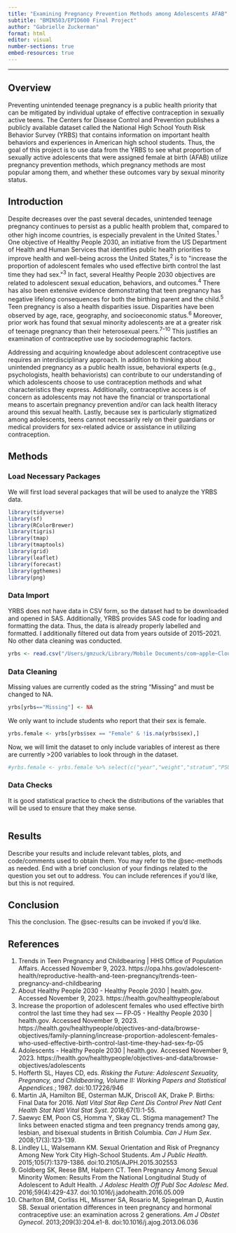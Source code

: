 ```yaml
---
title: "Examining Pregnancy Prevention Methods among Adolescents AFAB"
subtitle: "BMIN503/EPID600 Final Project"
author: "Gabrielle Zuckerman"
format: html
editor: visual
number-sections: true
embed-resources: true
---
```


------------------------------------------------------------------------

## Overview {#sec-overview}

Preventing unintended teenage pregnancy is a public health priority that can be mitigated by individual uptake of effective contraception in sexually active teens. The Centers for Disease Control and Prevention publishes a publicly available dataset called the National High School Youth Risk Behavior Survey (YRBS) that contains information on important health behaviors and experiences in American high school students. Thus, the goal of this project is to use data from the YRBS to see what proportion of sexually active adolescents that were assigned female at birth (AFAB) utilize pregnancy prevention methods, which pregnancy methods are most popular among them, and whether these outcomes vary by sexual minority status.

## Introduction {#sec-introduction}

Despite decreases over the past several decades, unintended teenage pregnancy continues to persist as a public health problem that, compared to other high income countries, is especially prevalent in the United States.^1^ One objective of Healthy People 2030, an initiative from the US Department of Health and Human Services that identifies public health priorities to improve health and well-being across the United States,^2^ is to \"increase the proportion of adolescent females who used effective birth control the last time they had sex.\"^3^ In fact, several Healthy People 2030 objectives are related to adolescent sexual education, behaviors, and outcomes.^4^ There has also been extensive evidence demonstrating that teen pregnancy has negative lifelong consequences for both the birthing parent and the child.^5^ Teen pregnancy is also a health disparities issue. Disparities have been observed by age, race, geography, and socioeconomic status.^6^ Moreover, prior work has found that sexual minority adolescents are at a greater risk of teenage pregnancy than their heterosexual peers.^7--10^ This justifies an examination of contraceptive use by sociodemographic factors.

Addressing and acquiring knowledge about adolescent contraceptive use requires an interdisciplinary approach. In addition to thinking about unintended pregnancy as a public health issue, behavioral experts (e.g., psychologists, health behaviorists) can contribute to our understanding of which adolescents choose to use contraception methods and what characteristics they express. Additionally, contraceptive access is of concern as adolescents may not have the financial or transportational means to ascertain pregnancy prevention and/or can lack health literacy around this sexual health. Lastly, because sex is particularly stigmatized among adolescents, teens cannot necessarily rely on their guardians or medical providers for sex-related advice or assistance in utilizing contraception.

## Methods {#sec-methods}

### Load Necessary Packages

We will first load several packages that will be used to analyze the YRBS data.

```r
library(tidyverse)
library(sf)
library(RColorBrewer)
library(tigris)
library(tmap)
library(tmaptools)
library(grid)
library(leaflet)
library(forecast)
library(ggthemes)
library(png)
```

### Data Import

YRBS does not have data in CSV form, so the dataset had to be downloaded and opened in SAS. Additionally, YRBS provides SAS code for loading and formatting the data. Thus, the data is already properly labelled and formatted. I additionally filtered out data from years outside of 2015-2021. No other data cleaning was conducted.

```r
yrbs <- read.csv("/Users/gmzuck/Library/Mobile Documents/com~apple~CloudDocs/Desktop/UPenn/Coursework/Fall 2023/EPID 6000/yrbs2015-2021.csv")
```

### Data Cleaning

Missing values are currently coded as the string "Missing" and must be changed to NA.

```r
yrbs[yrbs=="Missing"] <- NA
```

We only want to include students who report that their sex is female.

```r
yrbs.female <- yrbs[yrbs$sex == "Female" & !is.na(yrbs$sex),]
```

Now, we will limit the dataset to only include variables of interest as there are currently \>200 variables to look through in the dataset.

```r
#yrbs.female <- yrbs.female %>% select(c("year","weight","stratum","PSU","record", #Survey Design "age","sex","grade","race4","race7","sexid","sexid2", #Demographics "q59","q60","q61","q62","q63","q64","q65","sexpart","sexpart2", #Sex-related "q30","q34","q37","q38","q40","q45","q48","q49","q51","q52","q53","q54","q55","q56","q57" #Risky Behaviors))
```

### Data Checks

It is good statistical practice to check the distributions of the variables that will be used to ensure that they make sense.

```r
```

## Results {#sec-results}

Describe your results and include relevant tables, plots, and code/comments used to obtain them. You may refer to the @sec-methods as needed. End with a brief conclusion of your findings related to the question you set out to address. You can include references if you'd like, but this is not required.

## Conclusion

This the conclusion. The @sec-results can be invoked if you'd like.

## References

1.  Trends in Teen Pregnancy and Childbearing \| HHS Office of Population Affairs. Accessed November 9, 2023. https://opa.hhs.gov/adolescent-health/reproductive-health-and-teen-pregnancy/trends-teen-pregnancy-and-childbearing
2.  About Healthy People 2030 - Healthy People 2030 \| health.gov. Accessed November 9, 2023. https://health.gov/healthypeople/about
3.  Increase the proportion of adolescent females who used effective birth control the last time they had sex --- FP‑05 - Healthy People 2030 \| health.gov. Accessed November 9, 2023. https://health.gov/healthypeople/objectives-and-data/browse-objectives/family-planning/increase-proportion-adolescent-females-who-used-effective-birth-control-last-time-they-had-sex-fp-05
4.  Adolescents - Healthy People 2030 \| health.gov. Accessed November 9, 2023. https://health.gov/healthypeople/objectives-and-data/browse-objectives/adolescents
5.  Hofferth SL, Hayes CD, eds. *Risking the Future: Adolescent Sexuality, Pregnancy, and Childbearing, Volume II: Working Papers and Statistical Appendices*.; 1987. doi:10.17226/946
6.  Martin JA, Hamilton BE, Osterman MJK, Driscoll AK, Drake P. Births: Final Data for 2016. *Natl Vital Stat Rep Cent Dis Control Prev Natl Cent Health Stat Natl Vital Stat Syst*. 2018;67(1):1-55.
7.  Saewyc EM, Poon CS, Homma Y, Skay CL. Stigma management? The links between enacted stigma and teen pregnancy trends among gay, lesbian, and bisexual students in British Columbia. *Can J Hum Sex*. 2008;17(3):123-139.
8.  Lindley LL, Walsemann KM. Sexual Orientation and Risk of Pregnancy Among New York City High-School Students. *Am J Public Health*. 2015;105(7):1379-1386. doi:10.2105/AJPH.2015.302553
9.  Goldberg SK, Reese BM, Halpern CT. Teen Pregnancy Among Sexual Minority Women: Results From the National Longitudinal Study of Adolescent to Adult Health. *J Adolesc Health Off Publ Soc Adolesc Med*. 2016;59(4):429-437. doi:10.1016/j.jadohealth.2016.05.009
10. Charlton BM, Corliss HL, Missmer SA, Rosario M, Spiegelman D, Austin SB. Sexual orientation differences in teen pregnancy and hormonal contraceptive use: an examination across 2 generations. *Am J Obstet Gynecol*. 2013;209(3):204.e1-8. doi:10.1016/j.ajog.2013.06.036

